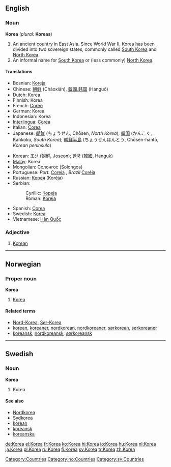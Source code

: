 {{see|korea}}
==English==

===Noun===
'''Korea''' (''plural:'' '''Koreas''')

#An ancient country in East Asia. Since World War II, Korea has been divided into two sovereign states, commonly called [[South Korea]] and [[North Korea]].
#An informal name for [[South Korea]] or (less commonly) [[North Korea]].

====Translations====
{{top}}
*Bosnian: [[Koreja#Bosnian|Koreja]] {{f}}
*Chinese: [[朝鲜]] (Cháoxiān), [[韓國]],[[韩国]] (Hánguó)
*Dutch: Korea
*Finnish: Korea
*French: [[Corée]] {{f}}
*German: Korea {{n}}
*Indonesian: Korea
*[[Interlingua]]: [[Corea]]
*Italian: [[Corea]] {{f}}
*Japanese: [[朝鮮]] (ちょうせん, Chōsen, ''North Korea''); [[韓国]] (かんこく, Kankoku, ''South Korea''); [[朝鮮半島]] (ちょうせんはんとう, Chōsen-hantō, ''Korean peninsula'')
{{mid}}
*Korean: [[조선]] ([[朝鮮]], Joseon); [[한국]] ([[韓國]], Hanguk)
*[[Malay]]: Korea
*Mongolian: Солонгос (Solongos)
*Portuguese: ''Port.'' [[Coreia]] {{f}}, ''Brazil'' [[Coréia]] {{f}}
*Russian: [[Корея]] (Koréja) {{f}}
*Serbian:
*:Cyrillic: [[Кореја#Serbian|Кореја]] {{f}}
*:Roman: [[Koreja#Serbian|Koreja]] {{f}}
*Spanish: [[Corea]] {{f}}
*Swedish: [[Korea#Swedish|Korea]]
*Vietnamese: [[Hàn Quốc]]
{{bottom}}

===Adjective===
#[[Korean]]

[[Category:Countries]]


----

==Norwegian==
===Proper noun===
[[Category:no:Countries]]
'''Korea'''
#[[#English|Korea]]
====Related terms====
*[[Nord-Korea]], [[Sør-Korea]]
*[[korean]], [[koreaner]], [[nordkorean]], [[nordkoreaner]], [[sørkorean]], [[sørkoreaner]]
*[[koreansk]], [[nordkoreansk]], [[sørkoreansk]]


----

==Swedish==

===Noun===
'''Korea'''

#Korea

====See also====
*[[Nordkorea]]
*[[Sydkorea]]
*[[korean]]
*[[koreansk]]
*[[koreanska]]

[[Category:sv:Countries]]

[[de:Korea]]
[[el:Korea]]
[[fr:Korea]]
[[ko:Korea]]
[[hi:Korea]]
[[io:Korea]]
[[hu:Korea]]
[[nl:Korea]]
[[ja:Korea]]
[[pl:Korea]]
[[ru:Korea]]
[[fi:Korea]]
[[sv:Korea]]
[[tr:Korea]]
[[zh:Korea]]